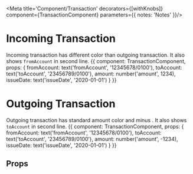 
<Meta title='Component/Transaction'
decorators={[withKnobs]}
component={TransactionComponent}
parameters={{
  notes: 'Notes'
}}/>

# Incoming Transaction
Incoming transaction has different color than outgoing transaction. It also shows `fromAccount` in second line.
<Preview>
  <Story name='Incoming' height='60px'>
    {{
      component: TransactionComponent,
      props: {
        fromAccount: text('fromAccount', '12345678/0100'),
        toAccount: text('toAccount', '23456789/0100'),
        amount: number('amount', 1234),
        issueDate: text('issueDate', '2020-01-01')
      }
    }}
  </Story>
</Preview>

# Outgoing Transaction
Outgoing transaction has standard amount color and minus . It also shows `toAccount` in second line.
<Preview>
  <Story name='Outgoing' height='60px'>
    {{
      component: TransactionComponent,
      props: {
        fromAccount: text('fromAccount', '12345678/0100'),
        toAccount: text('toAccount', '23456789/0100'),
        amount: number('amount', -1234),
        issueDate: text('issueDate', '2020-01-01')
      }
    }}
  </Story>
</Preview>

## Props

<Props of={TransactionComponent} />
